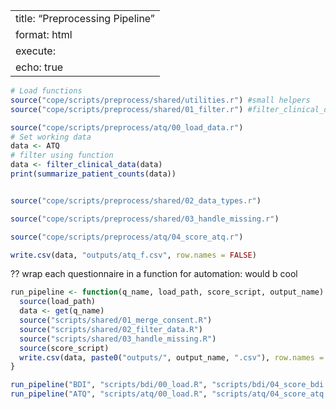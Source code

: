 
---
title: "Preprocessing Pipeline"
format: html
execute:
  echo: true
---

```r
# Load functions
source("cope/scripts/preprocess/shared/utilities.r") #small helpers
source("cope/scripts/preprocess/shared/01_filter.r") #filter_clinical_data
```

```r
source("cope/scripts/preprocess/atq/00_load_data.r")
# Set working data
data <- ATQ
# filter using function
data <- filter_clinical_data(data)
print(summarize_patient_counts(data))


source("cope/scripts/preprocess/shared/02_data_types.r")

source("cope/scripts/preprocess/shared/03_handle_missing.r")

source("cope/scripts/preprocess/atq/04_score_atq.r")

write.csv(data, "outputs/atq_f.csv", row.names = FALSE)

```

?? wrap each questionnaire in a function for automation: would b cool

```r
run_pipeline <- function(q_name, load_path, score_script, output_name) {
  source(load_path)
  data <- get(q_name)
  source("scripts/shared/01_merge_consent.R")
  source("scripts/shared/02_filter_data.R")
  source("scripts/shared/03_handle_missing.R")
  source(score_script)
  write.csv(data, paste0("outputs/", output_name, ".csv"), row.names = FALSE)
}

run_pipeline("BDI", "scripts/bdi/00_load.R", "scripts/bdi/04_score_bdi.R", "bdi_f")
run_pipeline("ATQ", "scripts/atq/00_load.R", "scripts/atq/04_score_atq.R", "atq_f")
```